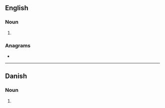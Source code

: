 {{also|Gilders}}
==English==

===Noun===
{{head|en|noun plural form}}

# {{plural of|gilder|lang=en}}

===Anagrams===
* {{anagrams|en|a=degilrs|girdles|gliders|gridles|grisled|regilds|ridgels}}

----

==Danish==

===Noun===
{{head|da|noun form|g=c}}

# {{genitive plural indefinite of|gilde|lang=da}}